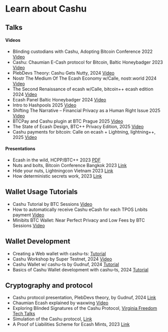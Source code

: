
# Learn about Cashu

## Talks

#### Videos
- Blinding custodians with Cashu, Adopting Bitcoin Conference 2022 [Video](https://www.youtube.com/watch?v=UNjVc-WYdgE&t=105s)
- Cashu: Chaumian E-Cash protocol for Bitcoin, Baltic Honeybadger 2023 [Video](https://www.youtube.com/watch?v=V6HBM7jL0cw)
- PlebDevs Theory: Cashu Gets Nutty, 2024 [Video](https://www.youtube.com/watch?v=zhJZnxaLLU4&t=791s)
- Nostr The Medium Of The Ecash Economy w/Calle, nostr.world 2024 [Video](https://www.youtube.com/watch?v=OHqxp-Hrx9k)
- The Second Renaissance of ecash w/Calle, bitcoin++ ecash edition 2024 [Video](https://www.youtube.com/watch?v=DZjqTsgO8To)
- Ecash Panel Baltic Honeybadger 2024 [Video](https://youtu.be/4TxlCdI4AMg)
- Intro to Hashpools 2025 [Video](https://www.youtube.com/watch?v=OzcGb5UNwK8)
- Shifting The Narrative – Financial Privacy as a Human Right Issue 2025 [Video](https://www.youtube.com/live/hmangS2Qul8?si=7Zqf9CSxsIDGBuRE&t=21402)
- BTCPay and Cashu plugin at BTC Prague 2025 [Video](https://t.co/Dgo8baJ4CJ)
- The State of Ecash Design, BTC++ Privacy Edition, 2025 [Video](https://www.youtube.com/watch?v=rZmbjWuO940)
- Cashu payments for bitcoin: Calle on ecash + Lightning, lightning++, 2025 [Video](https://www.youtube.com/live/Gl7g7Q1HGW8?t=11543s)


#### Presentations
- Ecash in the wild, HCPP/BTC++ 2023 [PDF](https://docs.cashu.space/pdf/cashu-01-2023.pdf)
- Nuts and bolts, Bitcoin Conference Bangkok 2023 [Link](https://nuts-and-bolts.gandlaf.com/)
- Hide your nuts, Lightningcon Vietnam 2023 [Link](https://lconf.gandlaf.com/)
- How deterministic secrets work, 2023 [Link](https://det-sec.gandlaf.com/)

## Wallet Usage Tutorials

- Cashu Tutorial by BTC Sessions [Video](https://www.youtube.com/watch?v=riTRD0BdMDI)
- How to automatically receive Cashu eCash for each TPOS Lnbits payment [Video](https://www.youtube.com/watch?v=cNHm3hcEt8A)
- Minibits BTC Wallet: Near Perfect Privacy and Low Fees by BTC Sessions [Video](https://www.youtube.com/watch?v=igJF8ccMnbQ)

## Wallet Development 

- Creating a Web wallet with cashu-ts: [Tutorial](https://medium.com/@opeyemiadeyemi/creating-a-web-wallet-with-cashu-ts-a-beginners-tutorial-d9e135552e26)
- Cashu Workshop by Super Testnet, 2024 [Video](https://www.youtube.com/watch?v=xfYmwc-gnK8)
- Cashu Wallet w/ cashu-ts by Gudnuf, 2024 [Tutorial](https://www.youtube.com/watch?v=t8aHY13z0kI)
- Basics of Cashu Wallet development with cashu-ts, 2024 [Tutorial](https://www.youtube.com/watch?v=A_as1Vu3Jug)

## Cryptography and protocol

- Cashu protocol presentation, PlebDevs theory, by Gudnuf, 2024 [Link](https://www.youtube.com/watch?v=zhJZnxaLLU4) 
- Chaumian Ecash explained by waxwing [Video](https://www.youtube.com/watch?v=VwMzNE1D3so)
- Exploring Blinded Signatures of the Cashu Protocol, [Virginia Freedom Tech Talks](https://podcastindex.org/podcast/6692585)
- Simulation of the Cashu protocol, [Link](https://numbnoot.gandlaf.com/)
- A Proof of Liabilities Scheme for Ecash Mints, 2023 [Link](https://gist.github.com/callebtc/ed5228d1d8cbaade0104db5d1cf63939)
